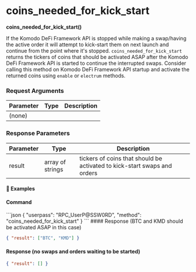 
# coins\_needed\_for\_kick\_start

**coins\_needed\_for\_kick\_start()**

If the Komodo DeFi Framework API is stopped while making a swap/having the active order it will attempt to kick-start them on next launch and continue from the point where it's stopped. `coins_needed_for_kick_start` returns the tickers of coins that should be activated ASAP after the Komodo DeFi Framework API is started to continue the interrupted swaps. Consider calling this method on Komodo DeFi Framework API startup and activate the returned coins using `enable` or `electrum` methods.

### Request Arguments

| Parameter | Type | Description |
| --------- | ---- | ----------- |
| (none)    |      |             |

### Response Parameters

| Parameter | Type             | Description                                                              |
| --------- | ---------------- | ------------------------------------------------------------------------ |
| result    | array of strings | tickers of coins that should be activated to kick-start swaps and orders |

#### 📌 Examples

#### Command

<CodeGroup title="" tag="POST" label="coins_needed_for_kick_start" mm2MethodDecorate="true">
  ```json
  {
    "userpass": "RPC_UserP@SSW0RD",
    "method": "coins_needed_for_kick_start"
  }
  ```
</CodeGroup>

<CollapsibleSection expandedText="Hide Response" collapsedText="Show Response">
  #### Response (BTC and KMD should be activated ASAP in this case)

  ```json
  { "result": ["BTC", "KMD"] }
  ```

  #### Response (no swaps and orders waiting to be started)

  ```json
  { "result": [] }
  ```
</CollapsibleSection>
